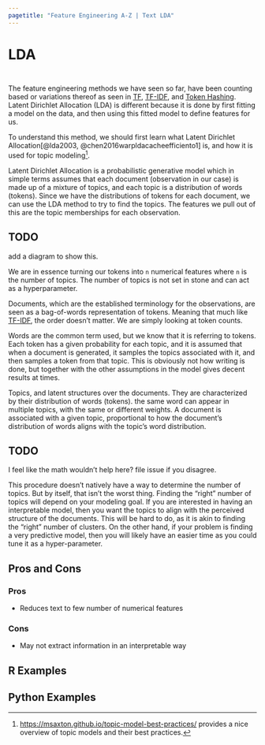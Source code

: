 ```yaml
---
pagetitle: "Feature Engineering A-Z | Text LDA"
---
```


# LDA {#sec-text-lda}

::: {style="visibility: hidden; height: 0px;"}
## LDA
:::

The feature engineering methods we have seen so far, have been counting based or variations thereof as seen in [TF](@sec-text-tf), [TF-IDF](@sec-text-tfidf), and [Token Hashing](@sec-text-hashing).
Latent Dirichlet Allocation (LDA) is different because it is done by first fitting a model on the data, and then using this fitted model to define features for us.

To understand this method, we should first learn what Latent Dirichlet Allocation[@lda2003, @chen2016warpldacacheefficiento1] is, and how it is used for topic modeling[^1].

[^1]: <https://msaxton.github.io/topic-model-best-practices/> provides a nice overview of topic models and their best practices.

Latent Dirichlet Allocation is a probabilistic generative model which in simple terms assumes that each document (observation in our case) is made up of a mixture of topics, and each topic is a distribution of words (tokens).
Since we have the distributions of tokens for each document, we can use the LDA method to try to find the topics.
The features we pull out of this are the topic memberships for each observation.

::: callout-caution
# TODO

add a diagram to show this.
:::

We are in essence turning our tokens into `n` numerical features where `n` is the number of topics.
The number of topics is not set in stone and can act as a hyperparameter.

Documents, which are the established terminology for the observations, are seen as a bag-of-words representation of tokens.
Meaning that much like [TF-IDF](@sec-text-tfidf), the order doesn't matter.
We are simply looking at token counts.

Words are the common term used, but we know that it is referring to tokens.
Each token has a given probability for each topic, and it is assumed that when a document is generated, it samples the topics associated with it, and then samples a token from that topic.
This is obviously not how writing is done, but together with the other assumptions in the model gives decent results at times.

Topics, and latent structures over the documents.
They are characterized by their distribution of words (tokens).
the same word can appear in multiple topics, with the same or different weights.
A document is associated with a given topic, proportional to how the document's distribution of words aligns with the topic's word distribution.

::: callout-caution
# TODO

I feel like the math wouldn't help here?
file issue if you disagree.
:::

This procedure doesn't natively have a way to determine the number of topics.
But by itself, that isn't the worst thing.
Finding the "right" number of topics will depend on your modeling goal.
If you are interested in having an interpretable model, then you want the topics to align with the perceived structure of the documents.
This will be hard to do, as it is akin to finding the "right" number of clusters.
On the other hand, if your problem is finding a very predictive model, then you will likely have an easier time as you could tune it as a hyper-parameter.

## Pros and Cons

### Pros

-   Reduces text to few number of numerical features

### Cons

-   May not extract information in an interpretable way

## R Examples

## Python Examples
